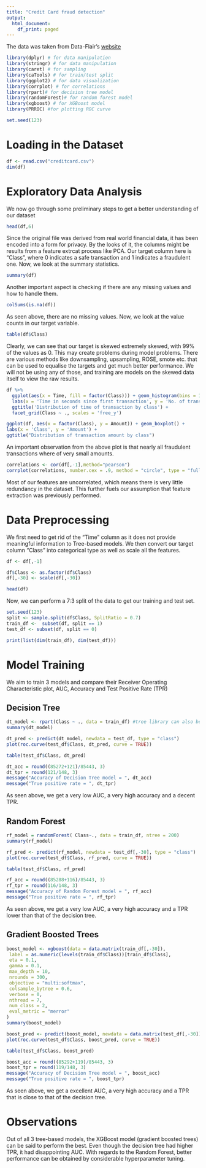 ```yaml
---
title: "Credit Card fraud detection"
output:
  html_document:
    df_print: paged
---
```


The data was taken from Data-Flair's [website](https://data-flair.training/blogs/data-science-machine-learning-project-credit-card-fraud-detection/)

```r
library(dplyr) # for data manipulation
library(stringr) # for data manipulation
library(caret) # for sampling
library(caTools) # for train/test split
library(ggplot2) # for data visualization
library(corrplot) # for correlations
library(rpart)# for decision tree model
library(randomForest)# for random forest model
library(xgboost) # for XGBoost model
library(PRROC) #for plotting ROC curve

set.seed(123)
```

# Loading in the Dataset

```r
df <- read.csv("creditcard.csv")
dim(df)
```

# Exploratory Data Analysis
We now go through some preliminary steps to get a better understanding of our dataset

```r
head(df,6)
```
Since the original file was derived from real world financial data, it has been encoded into a form for privacy. By the looks of it, the columns might be results from a feature extrcat process like PCA. Our target column here is "Class", where 0 indicates a safe transaction and 1 indicates a fraudulent one. Now, we look at the summary statistics.

```r
summary(df)
```

Another important aspect is checking if there are any missing values and how to handle them.
```r
colSums(is.na(df))
```

As seen above, there are no missing values. Now, we look at the value counts in our target variable.
```r
table(df$Class)
```

Clearly, we can see that our target is skewed extremely skewed, with 99% of the values as 0. This may create problems during model problems. There are various methods like downsampling, upsampling, ROSE, smote etc. that can be used to equalise the targets and get much better performance. We will not be using any of those, and training are models on the skewed data itself to view the raw results.

```r
df %>%
  ggplot(aes(x = Time, fill = factor(Class))) + geom_histogram(bins = 100)+
  labs(x = 'Time in seconds since first transaction', y = 'No. of transactions') +
  ggtitle('Distribution of time of transaction by class') +
  facet_grid(Class ~ ., scales = 'free_y')
```

```r
ggplot(df, aes(x = factor(Class), y = Amount)) + geom_boxplot() + 
labs(x = 'Class', y = 'Amount') +
ggtitle("Distribution of transaction amount by class")
```
An important observation from the above plot is that nearly all fraudulent transactions where of very small amounts.

```r
correlations <- cor(df[,-1],method="pearson")
corrplot(correlations, number.cex = .9, method = "circle", type = "full", tl.cex=0.8,tl.col = "black")
```
Most of our features are uncorrelated, which means there is very little redundancy in the dataset. This further fuels our assumption that feature extraction was previously performed.

# Data Preprocessing
We first need to get rid of the "Time" column as it does not provide meaningful information to Tree-based models. We then convert our target column "Class" into categorical type as well as scale all the features.

```r
df <- df[,-1]
```

```r
df$Class <- as.factor(df$Class)
df[,-30] <- scale(df[,-30])

head(df)
```
Now, we can perform a 7:3 split of the data to get our training and test set.
```r
set.seed(123)
split <- sample.split(df$Class, SplitRatio = 0.7)
train_df <-  subset(df, split == 1)
test_df <- subset(df, split == 0)

print(list(dim(train_df), dim(test_df)))
```

# Model Training
We aim to train 3 models and compare their Receiver Operating Characteristic plot, AUC, Accuracy and Test Positive Rate (TPR)

## Decision Tree

```r
dt_model <- rpart(Class ~ ., data = train_df) #tree library can also be used
summary(dt_model)
```

```r
dt_pred <- predict(dt_model, newdata = test_df, type = "class")
plot(roc.curve(test_df$Class, dt_pred, curve = TRUE))
```

```r
table(test_df$Class, dt_pred)
```

```r
dt_acc = round((85272+121)/85443, 3)
dt_tpr = round(121/148, 3)
message("Accuracy of Decision Tree model = ", dt_acc)
message("True positive rate = ", dt_tpr)
```
As seen above, we get a very low AUC, a very high accuracy and a decent TPR.

## Random Forest

```r
rf_model = randomForest( Class~., data = train_df, ntree = 200)
summary(rf_model)
```

```r
rf_pred <- predict(rf_model, newdata = test_df[,-30], type = "class")
plot(roc.curve(test_df$Class, rf_pred, curve = TRUE))
```

```r
table(test_df$Class, rf_pred)
```

```r
rf_acc = round((85288+116)/85443, 3)
rf_tpr = round(116/148, 3)
message("Accuracy of Random Forest model = ", rf_acc)
message("True positive rate = ", rf_tpr)
```
As seen above, we get a very low AUC, a very high accuracy and a TPR lower than that of the decision tree. 

## Gradient Boosted Trees

```r
boost_model <- xgboost(data = data.matrix(train_df[,-30]), 
 label = as.numeric(levels(train_df$Class))[train_df$Class],
 eta = 0.1,
 gamma = 0.1,
 max_depth = 10, 
 nrounds = 300, 
 objective = "multi:softmax",
 colsample_bytree = 0.6,
 verbose = 0,
 nthread = 7,
 num_class = 2,
 eval_metric = "merror"
)
summary(boost_model)
```
```r
boost_pred <- predict(boost_model, newdata = data.matrix(test_df[,-30]), type = "class")
plot(roc.curve(test_df$Class, boost_pred, curve = TRUE))
```

```r
table(test_df$Class, boost_pred)
```

```r
boost_acc = round((85292+119)/85443, 3)
boost_tpr = round(119/148, 3)
message("Accuracy of Decision Tree model = ", boost_acc)
message("True positive rate = ", boost_tpr)
```
As seen above, we get a excellent AUC, a very high accuracy and a TPR that is close to that of the decision tree.

# Observations
Out of all 3 tree-based models, the XGBoost model (gradient boosted trees) can be said to perform the best. Even though the decision tree had higher TPR, it had disappointing AUC. With regards to the Random Forest, better performance can be obtained by considerable hyperparameter tuning.
